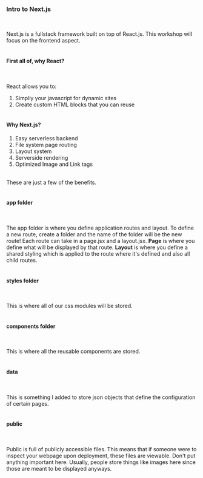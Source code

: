 
### Intro to Next.js
&nbsp;

Next.js is a fullstack framework built on top of React.js. This workshop will focus on the frontend aspect.  
&nbsp;
#### First all of, why React?  
&nbsp;

React allows you to:
1. Simpliy your javascript for dynamic sites
2. Create custom HTML blocks that you can reuse  
&nbsp;

#### Why Next.js?
1. Easy serverless backend
2. File system page routing
3. Layout system
4. Serverside rendering
5. Optimized Image and Link tags  
&nbsp;

These are just a few of the benefits.  
&nbsp;

#### app folder  
&nbsp;

The app folder is where you define application routes and layout. To define a new route, create a folder and the name of the folder will be the new route! Each route can take in a page.jsx and a layout.jsx. **Page** is where you define what will be displayed by that route. **Layout** is where you define a shared styling which is applied to the route where it's defined and also all child routes.  
&nbsp;

#### styles folder  
&nbsp;

This is where all of our css modules will be stored.  
&nbsp;

#### components folder  
&nbsp;

This is where all the reusable components are stored.  
&nbsp;

#### data  
&nbsp;

This is something I added to store json objects that define the configuration of certain pages.  
&nbsp;

#### public  
&nbsp;

Public is full of publicly accessible files. This means that if someone were to inspect your webpage upon deployment, these files are viewable. Don't put anything important here. Usually, people store things like images here since those are meant to be displayed anyways.

